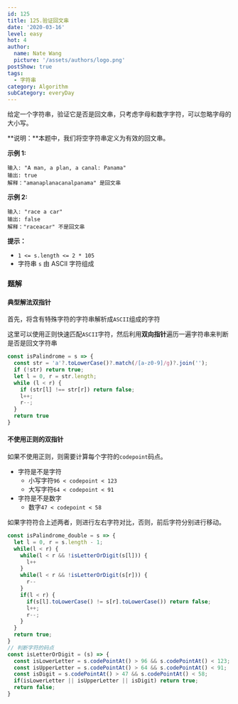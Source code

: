 ```yaml
---
id: 125
title: 125.验证回文串
date: '2020-03-16'
level: easy
hot: 4
author:
  name: Nate Wang
  picture: '/assets/authors/logo.png'
postShow: true
tags:
  - 字符串
category: Algorithm
subCategory: everyDay
---
```



给定一个字符串，验证它是否是回文串，只考虑字母和数字字符，可以忽略字母的大小写。

**说明：**本题中，我们将空字符串定义为有效的回文串。

**示例 1:**

```
输入: "A man, a plan, a canal: Panama"
输出: true
解释："amanaplanacanalpanama" 是回文串
```

**示例 2:**

```
输入: "race a car"
输出: false
解释："raceacar" 不是回文串
```

**提示：**

- `1 <= s.length <= 2 * 105`
- 字符串 `s` 由 ASCII 字符组成

### 题解

#### 典型解法双指针

首先，将含有特殊字符的字符串解析成`ASCII`组成的字符

这里可以使用正则快速匹配`ASCII`字符，然后利用**双向指针**遍历一遍字符串来判断是否是回文字符串

```js
const isPalindrome = s => {
  const str = 'a'?.toLowerCase()?.match(/[a-z0-9]/g)?.join('');
  if (!str) return true;
  let l = 0, r = str.length;
  while (l < r) {
    if (str[l] !== str[r]) return false;
    l++;
    r--;
  }
  return true
}
```

#### 不使用正则的双指针

如果不使用正则，则需要计算每个字符的`codepoint`码点。

- 字符是不是字符
  - 小写字符`96 < codepoint < 123`
  - 大写字符`64 < codepoint < 91`
- 字符是不是数字
  - 数字`47 < codepoint < 58`

如果字符符合上述两者，则进行左右字符对比，否则，前后字符分别进行移动。

```js
const isPalindrome_double = s => {
  let l = 0, r = s.length - 1;
  while(l < r) {
    while(l < r && !isLetterOrDigit(s[l])) {
      l++
    }
    while(l < r && !isLetterOrDigit(s[r])) {
      r--
    }
    if(l < r) {
      if(s[l].toLowerCase() != s[r].toLowerCase()) return false;
      l++;
      r--;
    }
  }
  return true;
}
// 判断字符的码点
const isLetterOrDigit = (s) => {
  const isLowerLetter = s.codePointAt() > 96 && s.codePointAt() < 123;
  const isUpperLetter = s.codePointAt() > 64 && s.codePointAt() < 91;
  const isDigit = s.codePointAt() > 47 && s.codePointAt() < 58;
  if(isLowerLetter || isUpperLetter || isDigit) return true;
  return false;
}
```

